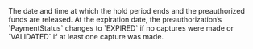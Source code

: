 <ResponseField name="ExpirationDate" type="Unix timestamp" >    
The date and time at which the hold period ends and the preauthorized funds are released.  
At the expiration date, the preauthorization’s `PaymentStatus` changes to `EXPIRED` if no captures were made or `VALIDATED` if at least one capture was made.  
</ResponseField>